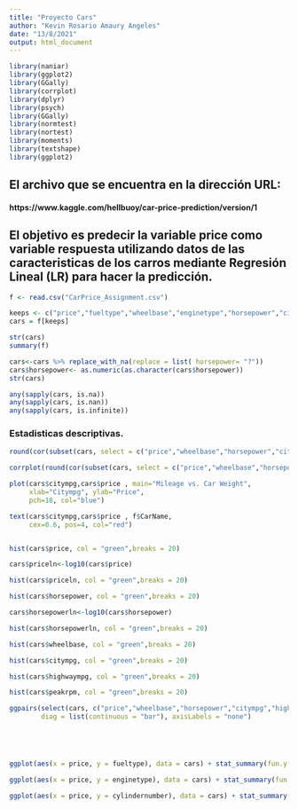 ---
title: "Proyecto Cars"
author: "Kevin Rosario Amaury Angeles"
date: "13/8/2021"
output: html_document
---


```{r  warning=FALSE, echo=FALSE,  results = FALSE,message=FALSE}
library(naniar)
library(ggplot2)
library(GGally)
library(corrplot)
library(dplyr)
library(psych)
library(GGally)
library(normtest)
library(nortest)
library(moments)
library(textshape)
library(ggplot2)


```


## El archivo que se encuentra en la dirección URL: 
#### https://www.kaggle.com/hellbuoy/car-price-prediction/version/1

## El  objetivo es predecir la variable price como variable respuesta  utilizando datos de las caracteristicas de los carros mediante Regresión Lineal (LR) para hacer la predicción. 


```{r }
f <- read.csv("CarPrice_Assignment.csv")

keeps <- c("price","fueltype","wheelbase","enginetype","horsepower","citympg","highwaympg","peakrpm","cylindernumber")
cars = f[keeps]

str(cars)
summary(f)

cars<-cars %>% replace_with_na(replace = list( horsepower= "?")) 
cars$horsepower<- as.numeric(as.character(cars$horsepower))
str(cars)

any(sapply(cars, is.na))
any(sapply(cars, is.nan))
any(sapply(cars, is.infinite))
```

### Estadisticas descriptivas.

```{r }
round(cor(subset(cars, select = c("price","wheelbase","horsepower","citympg","highwaympg","peakrpm")), method = "pearson"), digits = 3)

corrplot(round(cor(subset(cars, select = c("price","wheelbase","horsepower","citympg","highwaympg","peakrpm"))), digits = 3), type = "lower")

plot(cars$citympg,cars$price , main="Mileage vs. Car Weight",
     xlab="Citympg", ylab="Price",
     pch=18, col="blue")

text(cars$citympg,cars$price , f$CarName,
     cex=0.6, pos=4, col="red")


hist(cars$price, col = "green",breaks = 20)

cars$priceln<-log10(cars$price)

hist(cars$priceln, col = "green",breaks = 20)

hist(cars$horsepower, col = "green",breaks = 20)

cars$horsepowerln<-log10(cars$horsepower)

hist(cars$horsepowerln, col = "green",breaks = 20)

hist(cars$wheelbase, col = "green",breaks = 20)

hist(cars$citympg, col = "green",breaks = 20)

hist(cars$highwaympg, col = "green",breaks = 20)

hist(cars$peakrpm, col = "green",breaks = 20)

ggpairs(select(cars, c("price","wheelbase","horsepower","citympg","highwaympg","peakrpm")), lower = list(continuous = "smooth"), 
        diag = list(continuous = "bar"), axisLabels = "none")





ggplot(aes(x = price, y = fueltype), data = cars) + stat_summary(fun.y = "mean", geom = "bar")

ggplot(aes(x = price, y = enginetype), data = cars) + stat_summary(fun.y = "mean", geom = "bar")

ggplot(aes(x = price, y = cylindernumber), data = cars) + stat_summary(fun.y = "mean", geom = "bar")




```
